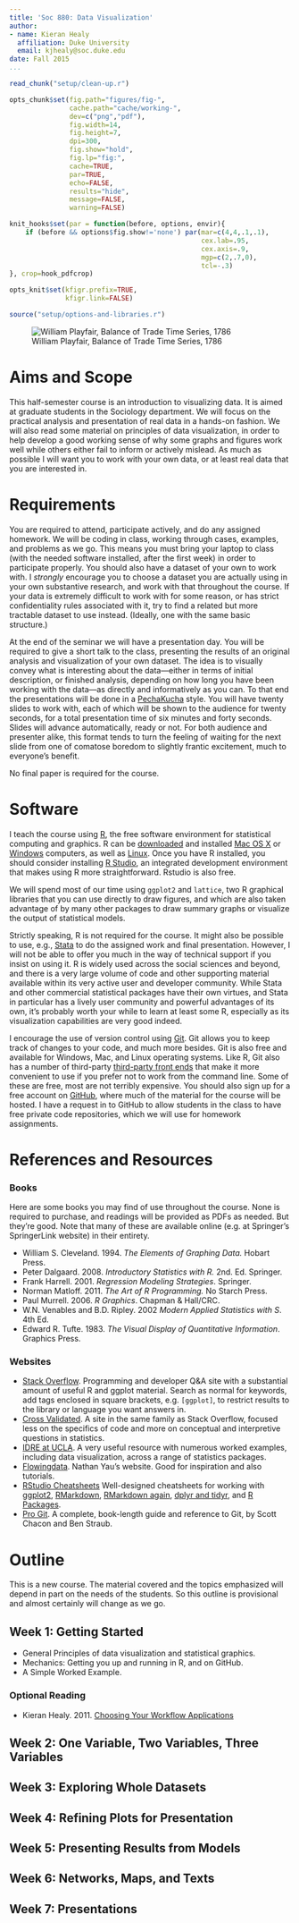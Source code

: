 ```yaml
---
title: 'Soc 880: Data Visualization'
author:
- name: Kieran Healy
  affiliation: Duke University
  email: kjhealy@soc.duke.edu
date: Fall 2015
...
```


```r

read_chunk("setup/clean-up.r")

```

```r
opts_chunk$set(fig.path="figures/fig-",
               cache.path="cache/working-",
               dev=c("png","pdf"),
               fig.width=14,
               fig.height=7,
               dpi=300,
               fig.show="hold",
               fig.lp="fig:",
               cache=TRUE,
               par=TRUE,
               echo=FALSE,
               results="hide",
               message=FALSE,
               warning=FALSE)

knit_hooks$set(par = function(before, options, envir){
    if (before && options$fig.show!='none') par(mar=c(4,4,.1,.1),
                                                cex.lab=.95,
                                                cex.axis=.9,
                                                mgp=c(2,.7,0),
                                                tcl=-.3)
}, crop=hook_pdfcrop)

opts_knit$set(kfigr.prefix=TRUE,
              kfigr.link=FALSE)

```

```r

source("setup/options-and-libraries.r")

```

![William Playfair, Balance of Trade Time Series, 1786](assets/playfair-time-series.png)

# Aims and Scope

This half-semester course is an introduction to visualizing data. It is aimed at graduate students in the Sociology department. We will focus on the practical analysis and presentation of real data in a hands-on fashion. We will also read some material on principles of data visualization, in order to help develop a good working sense of why some graphs and figures work well while others either fail to inform or actively mislead. As much as possible I will want you to work with your own data, or at least real data that you are interested in. 

# Requirements

You are required to attend, participate actively, and do any assigned homework. We will be coding in class, working through cases, examples, and problems as we go. This means you must bring your laptop  to class (with the needed software installed, after the first week) in order to participate properly. You should also have a dataset of your own to work with. I *strongly* encourage you to choose a dataset you are actually using in your own substantive research, and work with that throughout the course. If your data is extremely difficult to work with for some reason, or has strict confidentiality rules associated with it, try to find a related but more tractable dataset to use instead. (Ideally, one with the same basic structure.)

At the end of the seminar we will have a presentation day. You will be required to give a short talk to the class, presenting the results of an original analysis and visualization of your own dataset. The idea is to visually convey what is interesting about the data---either in terms of initial description, or finished analysis, depending on how long you have been working with the data---as directly and informatively as you can. To that end the presentations will be done in a  [PechaKucha](https://en.wikipedia.org/wiki/PechaKucha) style. You will have twenty slides to work with, each of which will be shown to the audience for twenty seconds, for a total presentation time of six minutes and forty seconds. Slides will advance automatically, ready or not. For both audience and presenter alike, this format tends to turn the feeling of waiting for the next slide from one of comatose boredom to slightly frantic excitement, much to everyone's benefit. 

No final paper is required for the course.

# Software

I teach the course using [R](https://www.r-project.org), the free software environment for statistical computing and graphics. R can be [downloaded](https://cran.rstudio.com) and installed [Mac OS X](https://cran.rstudio.com/bin/macosx/) or [Windows](https://cran.rstudio.com/bin/windows/) computers, as well as [Linux](https://cran.rstudio.com). Once you have R installed, you should consider installing [R Studio](https://www.rstudio.com), an integrated development environment that makes using R more straightforward. Rstudio is also free.

We will spend most of our time using `ggplot2` and `lattice`, two R graphical libraries that you can use directly to draw figures, and which are also taken advantage of by many other packages to draw summary graphs or visualize the output of statistical models.

Strictly speaking, R is not required for the course. It might also be possible to use, e.g., [Stata](www.stata.com/) to do the assigned work and final presentation. However, I will not be able to offer you much in the way of technical support if you insist on using it. R is widely used across the social sciences and beyond, and there is a very large volume of code and other supporting material available within its very active user and developer community. While Stata and other commercial statistical packages have their own virtues, and Stata in particular has a lively user community and powerful advantages of its own, it's probably worth your while to learn at least some R, especially as its visualization capabilities are very good indeed.

I encourage the use of version control using [Git](https://git-scm.com). Git allows you to keep track of changes to your code, and much more besides. Git is also free and available for Windows, Mac, and Linux operating systems. Like R, Git also has a number of third-party [third-party front ends](https://git-scm.com/download/gui/mac) that make it more convenient to use if you prefer not to work from the command line. Some of these are free, most are not terribly expensive. You should also sign up for a free account on [GitHub](http://github.com/), where much of the material for the course will be hosted. I have a request in to GitHub to allow students in the class to have free private code repositories, which we will use for homework assignments.

# References and Resources

### Books

Here are some books you may find of use throughout the course. None is required to purchase, and readings will be provided as PDFs as needed. But they're good. Note that many of these are available online (e.g. at Springer's SpringerLink website) in their entirety.


* William S. Cleveland. 1994. *The Elements of Graphing Data.* Hobart Press.
* Peter Dalgaard. 2008. *Introductory Statistics with R.* 2nd. Ed. Springer.
* Frank Harrell. 2001. *Regression Modeling Strategies*. Springer.
* Norman Matloff. 2011. *The Art of R Programming.* No Starch Press.
* Paul Murrell. 2006. *R Graphics*. Chapman & Hall/CRC. 
* W.N. Venables and B.D. Ripley. 2002 *Modern Applied Statistics with S*. 4th Ed. 
* Edward R. Tufte. 1983. *The Visual Display of Quantitative Information*. Graphics Press.

### Websites

* [Stack Overflow](http://stackoverflow.com). Programming and developer Q&A site with a substantial amount of useful R and ggplot material. Search as normal for keywords, add tags enclosed in square brackets, e.g. `[ggplot]`, to restrict results to the library or language you want answers in.
* [Cross Validated](http://stats.stackexchange.com). A site in the same family as Stack Overflow, focused less on the specifics of code and more on conceptual and interpretive questions in statistics.
* [IDRE at UCLA](http://www.ats.ucla.edu/stat/). A very useful resource with numerous worked examples, including data visualization, across a range of statistics packages. 
* [Flowingdata](http://flowingdata.com). Nathan Yau's website. Good for inspiration and also tutorials.
* [RStudio Cheatsheets](https://www.rstudio.com/resources/cheatsheets/) Well-designed cheatsheets for working with [ggplot2](https://www.rstudio.com/wp-content/uploads/2015/08/ggplot2-cheatsheet.pdf), [RMarkdown](https://www.rstudio.com/wp-content/uploads/2015/02/rmarkdown-cheatsheet.pdf), [RMarkdown again](https://www.rstudio.com/wp-content/uploads/2015/03/rmarkdown-reference.pdf), [dplyr and tidyr](https://www.rstudio.com/wp-content/uploads/2015/02/data-wrangling-cheatsheet.pdf), and [R Packages](https://www.rstudio.com/wp-content/uploads/2015/06/devtools-cheatsheet.pdf).
* [Pro Git](http://git-scm.com/book/en/v2). A complete, book-length guide and reference to Git, by Scott Chacon and Ben Straub. 

# Outline

This is a new course. The material covered and the topics emphasized will depend in part on the needs of the students. So this outline is provisional and almost certainly will change as we go.

## Week 1: Getting Started

* General Principles of data visualization and statistical graphics. 
* Mechanics: Getting you up and running in R, and on GitHub. 
* A Simple Worked Example.

### Optional Reading

* Kieran Healy. 2011. [Choosing Your Workflow Applications](http://www.kieranhealy.org/files/misc/workflow-apps.pdf)


## Week 2: One Variable, Two Variables, Three Variables

## Week 3: Exploring Whole Datasets

## Week 4: Refining Plots for Presentation

## Week 5: Presenting Results from Models

## Week 6: Networks, Maps, and Texts

## Week 7: Presentations


